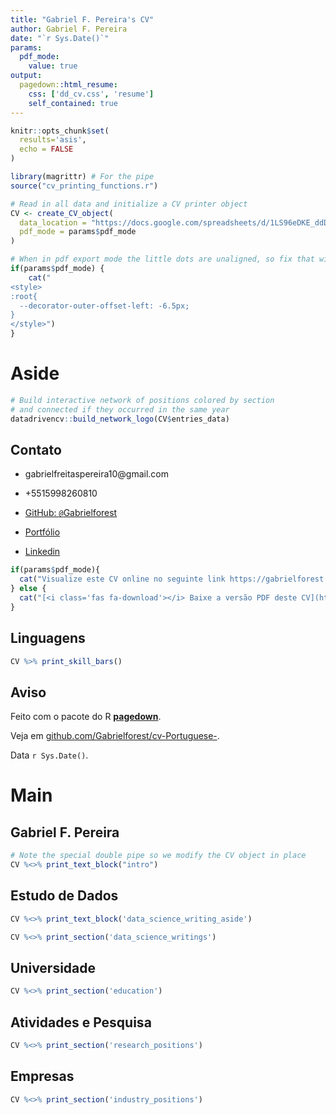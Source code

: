 ```yaml
---
title: "Gabriel F. Pereira's CV"
author: Gabriel F. Pereira
date: "`r Sys.Date()`"
params:
  pdf_mode:
    value: true
output:
  pagedown::html_resume:
    css: ['dd_cv.css', 'resume']
    self_contained: true
---
```


```r
knitr::opts_chunk$set(
  results='asis', 
  echo = FALSE
)

library(magrittr) # For the pipe
source("cv_printing_functions.r")

# Read in all data and initialize a CV printer object
CV <- create_CV_object(
  data_location = "https://docs.google.com/spreadsheets/d/1LS96eDKE_ddDqB2YQMjkuoG2GUElFBhcqCBUWs3RpJ8/edit?usp=sharing",  
  pdf_mode = params$pdf_mode
)

```


```r
# When in pdf export mode the little dots are unaligned, so fix that with some conditional CSS.
if(params$pdf_mode) {
    cat("
<style>
:root{
  --decorator-outer-offset-left: -6.5px;
}
</style>")
}
```


Aside
================================================================================

```r
# Build interactive network of positions colored by section
# and connected if they occurred in the same year
datadrivencv::build_network_logo(CV$entries_data)
```



## Contato 

- <i class="fa fa-envelope"></i> gabrielfreitaspereira10@gmail.com

- <i class="fa fa-phone"></i> +5515998260810

- <i class="fa fa-github"></i> [GitHub: `@`Gabrielforest](https://github.com/Gabrielforest)

- <i class="fa fa-home"></i> [Portfólio](https://gabrielforest.github.io/portfolio/)

- <i class="fa fa-linkedin"></i> [Linkedin](https://www.linkedin.com/in/gabriel-de-freitas-pereira-925260205)



```r
if(params$pdf_mode){
  cat("Visualize este CV online no seguinte link https://gabrielforest.github.io/cv-Portuguese-/")
} else {
  cat("[<i class='fas fa-download'></i> Baixe a versão PDF deste CV](https://github.com/Gabrielforest/cv-Portuguese-/raw/master/docs/index.pdf)")
}
```


Linguagens {#skills}
--------------------------------------------------------------------------------

```r
CV %>% print_skill_bars()
```



Aviso {#disclaimer}
--------------------------------------------------------------------------------

Feito com o pacote do R [**pagedown**](https://github.com/rstudio/pagedown). 

Veja em [github.com/Gabrielforest/cv-Portuguese-](https://github.com/gabrielforest/cv-Portuguese-).

Data `r Sys.Date()`.



Main
================================================================================

Gabriel F. Pereira {#title}
--------------------------------------------------------------------------------

```r
# Note the special double pipe so we modify the CV object in place
CV %<>% print_text_block("intro") 
```



Estudo de Dados {data-icon=chart-line}
--------------------------------------------------------------------------------

::: aside
```r
CV %<>% print_text_block('data_science_writing_aside')
```
:::

```r
CV %<>% print_section('data_science_writings')
```



Universidade {data-icon=graduation-cap data-concise=true}
--------------------------------------------------------------------------------

```r
CV %<>% print_section('education')
```



Atividades e Pesquisa {data-icon=laptop}
--------------------------------------------------------------------------------

```r
CV %<>% print_section('research_positions')
```


Empresas {data-icon=suitcase}
--------------------------------------------------------------------------------

```r
CV %<>% print_section('industry_positions')
```






